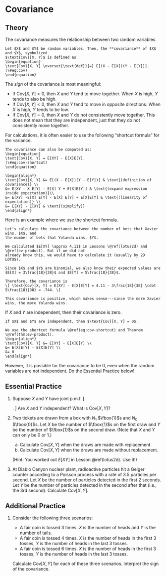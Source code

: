 # Covariance {#covariance}

  
## Theory {-}

The covariance measures the relationship between two random variables.

```definition
Let $X$ and $Y$ be random variables. Then, the **covariance** of $X$ and $Y$, symbolized 
$\text{Cov}[X, Y]$ is defined as 
\begin{equation}
\text{Cov}[X, Y] \overset{\text{def}}{=} E[(X - E[X])(Y - E[Y])].
(\#eq:cov)
\end{equation}
```

The _sign_ of the covariance is most meaningful:

- If $\text{Cov}[X, Y] > 0$, then $X$ and $Y$ tend to move together. When $X$ is high, 
$Y$ tends to also be high.
- If $\text{Cov}[X, Y] < 0$, then $X$ and $Y$ tend to move in opposite directions. 
When $X$ is high, $Y$ tends to be low.
- If $\text{Cov}[X, Y] = 0$, then $X$ and $Y$ do not consistently move together. 
This does not mean that they are independent, just that they do not consistently move 
together.

For calculations, it is often easier to use the following "shortcut formula" for the variance.

```theorem
The covariance can also be computed as:
\begin{equation}
\text{Cov}[X, Y] = E[XY] - E[X]E[Y].
(\#eq:cov-shortcut)
\end{equation}
```
```proof
\begin{align*}
\text{Cov}[X, Y] &= E[(X - E[X])(Y - E[Y])] & \text{(definition of covariance)} \\
&= E[XY - X E[Y] - E[X] Y + E[X]E[Y]] & \text{(expand expression inside expectation)}\\
&= E[XY] -E[X] E[Y] - E[X] E[Y] + E[X]E[Y] & \text{(linearity of expectation)} \\
&= E[XY] - E[XY] & \text{(simplify)}
\end{align*}
```

Here is an example where we use the shortcut formula.

```example
Let's calculate the covariance between the number of bets that Xavier wins, $X$, and 
the number of bets that Yolanda wins, $Y$. 

We calculated $E[XY] \approx 4.11$ in Lessons \@ref(lotus2d) and \@ref(ev-product). But if we did not 
already know this, we would have to calculate it (usually by 2D LOTUS).

Since $X$ and $Y$ are binomial, we also know their expected values are 
$E[X] = 3\frac{18}{38}$ and $E[Y] = 5\frac{18}{38}$.

Therefore, the covariance is 
\[ \text{Cov}[X, Y] = E[XY] - E[X]E[Y] = 4.11 - 3\frac{18}{38} \cdot 5\frac{18}{38} = .744. \]

This covariance is positive, which makes sense---since the more Xavier wins, the more Yolanda wins. 
```

If $X$ and $Y$ are independent, then their covariance is zero.
```theorem
If $X$ and $Y$ are independent, then $\text{Cov}[X, Y] = 0$.
```
```proof
We use the shortcut formula \@ref(eq:cov-shortcut) and Theorem \@ref(thm:ev-product). 
\begin{align*}
\text{Cov}[X, Y] &= E[XY] - E[X]E[Y] \\
&= E[X]E[Y] - E[X]E[Y] \\
&= 0
\end{align*}
```

However, it is possible for the covariance to be 0, even when the random variables are not independent. 
Do the Essential Practice below!

## Essential Practice {-}

1. Suppose $X$ and $Y$ have joint p.m.f. 
\[ \begin{array}{rr|ccc}
y & 1 & .3 &  0 & .3 \\
  & 0 &  0 & .4 &  0 \\
\hline
  & & 0 & 1 & 2 \\
  & & & x  \\
\end{array}. \]
Are $X$ and $Y$ independent? What is $\text{Cov}[X, Y]$?

2. Two tickets are drawn from a box with $N_1$ $\fbox{1}$s and $N_0$ $\fbox{0}$s. Let $X$ be the number of 
$\fbox{1}$s on the first draw and $Y$ be the number of $\fbox{1}$s on the second draw. (Note that $X$ and $Y$ 
can only be 0 or 1.)

    a. Calculate $\text{Cov}[X, Y]$ when the draws are made with replacement.
    b. Calculate $\text{Cov}[X, Y]$ when the draws are made without replacement.
    
    (Hint: You worked out $E[XY]$ in Lesson \@ref(lotus2d). Use it!)

3. At Diablo Canyon nuclear plant, radioactive particles hit a Geiger counter according to a Poisson process 
with a rate of 3.5 particles per second. Let $X$ be the number of particles detected in the first 2 seconds. 
Let $Y$ be the number of particles detected in the second after that (i.e., the 3rd second). 
Calculate $\text{Cov}[X, Y]$.

## Additional Practice {-}

1. Consider the following three scenarios:

    - A fair coin is tossed 3 times. $X$ is the number of heads and $Y$ is the number of tails.
    - A fair coin is tossed 4 times. $X$ is the number of heads in the first 3 tosses, $Y$ is the number of heads in the last 3 tosses.
    - A fair coin is tossed 6 times. $X$ is the number of heads in the first 3 tosses, $Y$ is the number of heads in the last 3 tosses.
    
    Calculate $\text{Cov}[X, Y]$ for each of these three scenarios. Interpret the sign of the covariance.
